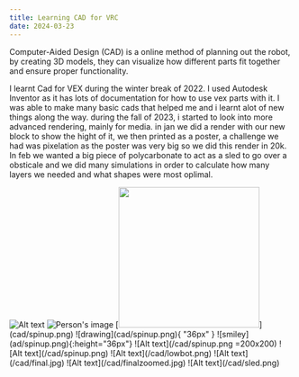 ```yaml
---
title: Learning CAD for VRC
date: 2024-03-23
---
```


Computer-Aided Design (CAD) is a online method of planning out the robot, by creating 3D models, they can visualize how different parts fit together and ensure proper functionality. 

I learnt Cad for VEX during the winter break of 2022. I used Autodesk Inventor as it has lots of documentation for how to use vex parts with it. I was able to make many basic cads that helped me and i learnt alot of new things along the way. during the fall of 2023, i started to look into more advanced rendering, mainly for media. in jan we did a render with our new block to show the hight of it, we then printed as a poster, a challenge we had was pixelation as the poster was very big so we did this render in 20k. In feb we wanted a big piece of polycarbonate to act as a sled to go over a obsticale and we did many simulations in order to calculate how many layers we needed and what shapes were most oplimal. 

<img src="cad/spinup.png" alt="Alt text"/>
<img alt="Person's image" src=cad/spinup.png style="height:"36px"" /> 
[<img src="image.png" width="250"/>](cad/spinup.png)
![drawing](cad/spinup.png){ "36px" }
![smiley](ad/spinup.png){:height="36px"}
![Alt text](/cad/spinup.png =200x200)
![Alt text](/cad/spinup.png)
![Alt text](/cad/lowbot.png)
![Alt text](/cad/final.jpg)
![Alt text](/cad/finalzoomed.jpg)
![Alt text](/cad/sled.png)